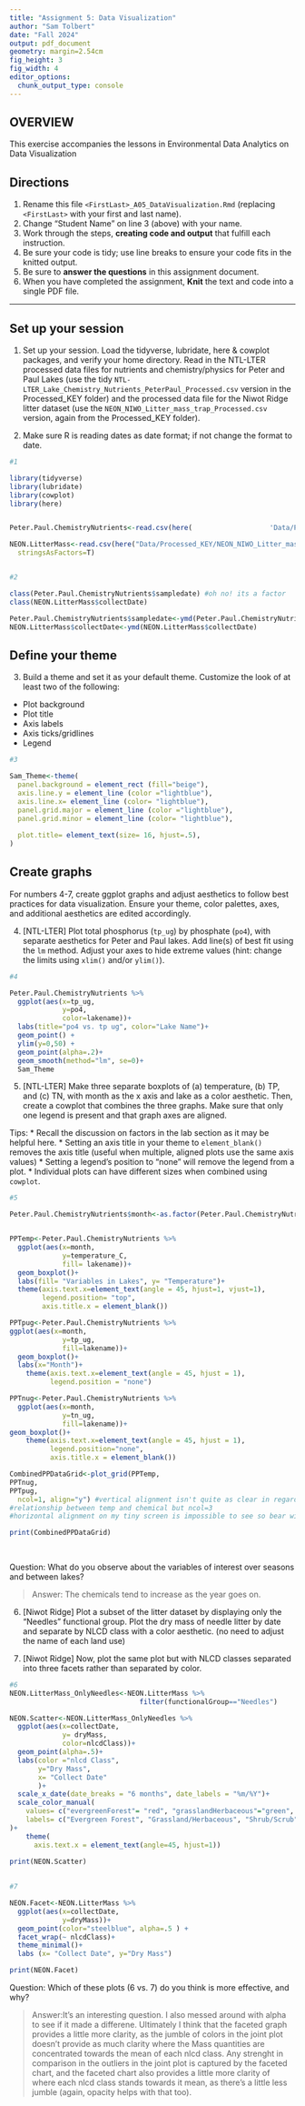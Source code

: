 ```yaml
---
title: "Assignment 5: Data Visualization"
author: "Sam Tolbert"
date: "Fall 2024"
output: pdf_document
geometry: margin=2.54cm
fig_height: 3
fig_width: 4
editor_options: 
  chunk_output_type: console
---
```


## OVERVIEW

This exercise accompanies the lessons in Environmental Data Analytics on Data Visualization 

## Directions
1. Rename this file `<FirstLast>_A05_DataVisualization.Rmd` (replacing `<FirstLast>` with your first and last name).
2. Change "Student Name" on line 3 (above) with your name.
3. Work through the steps, **creating code and output** that fulfill each instruction.
4. Be sure your code is tidy; use line breaks to ensure your code fits in the knitted output.
5. Be sure to **answer the questions** in this assignment document.
6. When you have completed the assignment, **Knit** the text and code into a single PDF file.

---

## Set up your session 

1. Set up your session. Load the tidyverse, lubridate, here & cowplot packages, and verify your home directory. Read in the NTL-LTER processed data files for nutrients and chemistry/physics for Peter and Paul Lakes (use the tidy `NTL-LTER_Lake_Chemistry_Nutrients_PeterPaul_Processed.csv` version in the Processed_KEY folder) and the processed data file for the Niwot Ridge litter dataset (use the `NEON_NIWO_Litter_mass_trap_Processed.csv` version, again from the Processed_KEY folder). 

2. Make sure R is reading dates as date format; if not change the format to date.

```r
#1 

library(tidyverse)
library(lubridate)
library(cowplot)
library(here)


Peter.Paul.ChemistryNutrients<-read.csv(here(                   'Data/Processed_KEY/NTL-LTER_Lake_Chemistry_Nutrients_PeterPaul_Processed.csv'), stringsAsFactors=T)

NEON.LitterMass<-read.csv(here("Data/Processed_KEY/NEON_NIWO_Litter_mass_trap_Processed.csv"),
  stringsAsFactors=T)


#2 

class(Peter.Paul.ChemistryNutrients$sampledate) #oh no! its a factor
class(NEON.LitterMass$collectDate)

Peter.Paul.ChemistryNutrients$sampledate<-ymd(Peter.Paul.ChemistryNutrients$sampledate)
NEON.LitterMass$collectDate<-ymd(NEON.LitterMass$collectDate)


```
## Define your theme
3. Build a theme and set it as your default theme. Customize the look of at least two of the following: 
 * Plot background
 * Plot title
 * Axis labels
 * Axis ticks/gridlines
 * Legend

```r
#3

Sam_Theme<-theme(
  panel.background = element_rect (fill="beige"),
  axis.line.y = element_line (color ="lightblue"),
  axis.line.x= element_line (color= "lightblue"),
  panel.grid.major = element_line (color ="lightblue"),
  panel.grid.minor = element_line (color= "lightblue"),
  
  plot.title= element_text(size= 16, hjust=.5),
)

```

## Create graphs
For numbers 4-7, create ggplot graphs and adjust aesthetics to follow best practices for data visualization. Ensure your theme, color palettes, axes, and additional aesthetics are edited accordingly.

4. [NTL-LTER] Plot total phosphorus (`tp_ug`) by phosphate (`po4`), with separate aesthetics for Peter and Paul lakes. Add line(s) of best fit using the `lm` method. Adjust your axes to hide extreme values (hint: change the limits using `xlim()` and/or `ylim()`).

```r
#4 

Peter.Paul.ChemistryNutrients %>% 
  ggplot(aes(x=tp_ug,
             y=po4,
             color=lakename))+
  labs(title="po4 vs. tp ug", color="Lake Name")+
  geom_point() +
  ylim(y=0,50) +
  geom_point(alpha=.2)+
  geom_smooth(method="lm", se=0)+
  Sam_Theme


```


5. [NTL-LTER] Make three separate boxplots of (a) temperature, (b) TP, and (c) TN, with month as the x axis and lake as a color aesthetic. Then, create a cowplot that combines the three graphs. Make sure that only one legend is present and that graph axes are aligned. 

Tips:
* Recall the discussion on factors in the lab section as it may be helpful here. 
* Setting an axis title in your theme to `element_blank()` removes the axis title (useful when multiple, aligned plots use the same axis values)
* Setting a legend's position to "none" will remove the legend from a plot.
* Individual plots can have different sizes when combined using `cowplot`.

```r
#5 

Peter.Paul.ChemistryNutrients$month<-as.factor(Peter.Paul.ChemistryNutrients$month)


PPTemp<-Peter.Paul.ChemistryNutrients %>% 
  ggplot(aes(x=month,
             y=temperature_C,
             fill= lakename))+
  geom_boxplot()+
  labs(fill= "Variables in Lakes", y= "Temperature")+
  theme(axis.text.x=element_text(angle = 45, hjust=1, vjust=1),
        legend.position= "top",
        axis.title.x = element_blank())

PPTpug<-Peter.Paul.ChemistryNutrients %>% 
ggplot(aes(x=month,
             y=tp_ug,
             fill=lakename))+
  geom_boxplot()+
  labs(x="Month")+
    theme(axis.text.x=element_text(angle = 45, hjust = 1),
          legend.position = "none")

PPTnug<-Peter.Paul.ChemistryNutrients %>% 
  ggplot(aes(x=month,
             y=tn_ug,
             fill=lakename))+
geom_boxplot()+
    theme(axis.text.x=element_text(angle = 45, hjust = 1),
          legend.position="none",
          axis.title.x = element_blank())

CombinedPPDataGrid<-plot_grid(PPTemp,
PPTnug,
PPTpug,
  ncol=1, align="y") #vertical alignment isn't quite as clear in regards to
#relationship between temp and chemical but ncol=3
#horizontal alignment on my tiny screen is impossible to see so bear with me pls

print(CombinedPPDataGrid)
                              
    
```

Question: What do you observe about the variables of interest over seasons and between lakes? 

> Answer: The chemicals tend to increase as the year goes on.

6. [Niwot Ridge] Plot a subset of the litter dataset by displaying only the "Needles" functional group. Plot the dry mass of needle litter by date and separate by NLCD class with a color aesthetic. (no need to adjust the name of each land use)

7. [Niwot Ridge] Now, plot the same plot but with NLCD classes separated into three facets rather than separated by color. 

```r
#6
NEON.LitterMass_OnlyNeedles<-NEON.LitterMass %>% 
                                filter(functionalGroup=="Needles")

NEON.Scatter<-NEON.LitterMass_OnlyNeedles %>% 
  ggplot(aes(x=collectDate,
             y= dryMass,
             color=nlcdClass))+
  geom_point(alpha=.5)+
  labs(color ="nlcd Class",
       y="Dry Mass",
       x= "Collect Date"
       )+
  scale_x_date(date_breaks = "6 months", date_labels = "%m/%Y")+
  scale_color_manual(
    values= c("evergreenForest"= "red", "grasslandHerbaceous"="green", "shrubScrub"= "blue" ),
    labels= c("Evergreen Forest", "Grassland/Herbaceous", "Shrub/Scrub")
)+
    theme(
      axis.text.x = element_text(angle=45, hjust=1))
  
print(NEON.Scatter)
           

#7

NEON.Facet<-NEON.LitterMass %>% 
  ggplot(aes(x=collectDate,
             y=dryMass))+
  geom_point(color="steelblue", alpha=.5 ) +
  facet_wrap(~ nlcdClass)+
  theme_minimal()+
  labs (x= "Collect Date", y="Dry Mass")

print(NEON.Facet)

```
Question: Which of these plots (6 vs. 7) do you think is more effective, and why? 

> Answer:It's an interesting question. I also messed around with alpha to see if it made a differene. Ultimately I think that the faceted graph provides a little more clarity, as the jumble of colors in the joint plot doesn't provide as much clarity where the Mass quantities are concentrated towards the mean of each nlcd class. Any strenght in comparison in the outliers in the joint plot is captured by the faceted chart, and the faceted chart also provides a little more clarity of where each nlcd class stands towards it mean, as there's a little less jumble (again, opacity helps with that too).